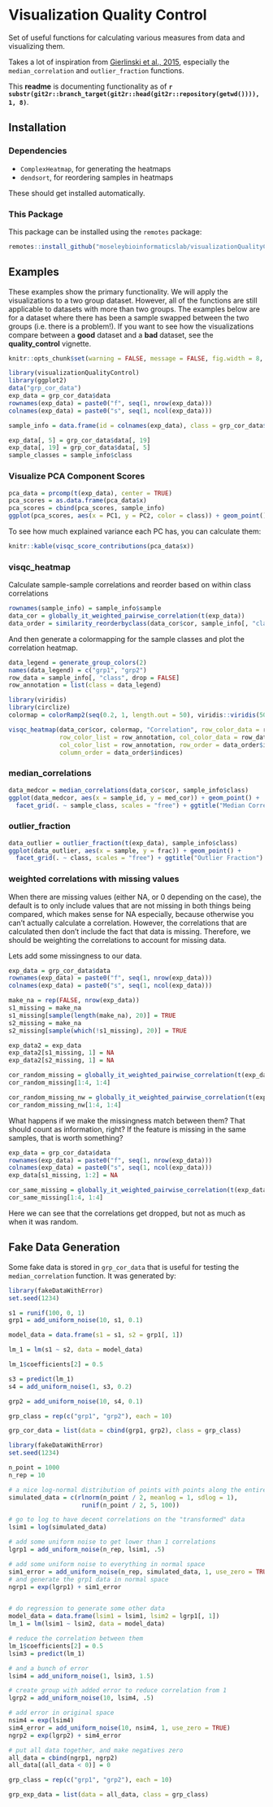 # Visualization Quality Control

Set of useful functions for calculating various measures from data and visualizing them.

Takes a lot of inspiration from [Gierlinski et al., 2015](https://dx.doi.org/10.1093/bioinformatics/btv425), especially the `median_correlation` and
`outlier_fraction` functions.

This **readme** is documenting functionality as of **`r substr(git2r::branch_target(git2r::head(git2r::repository(getwd()))), 1, 8)`**.

## Installation

### Dependencies

* `ComplexHeatmap`, for generating the heatmaps
* `dendsort`, for reordering samples in heatmaps

These should get installed automatically.

### This Package

This package can be installed using the `remotes` package:

```r
remotes::install_github("moseleybioinformaticslab/visualizationQualityControl")
```

## Examples

These examples show the primary functionality. We will apply the visualizations
to a two group dataset. However, all of the functions are still applicable to datasets with more than two groups. The examples below are for a dataset where there has been a sample swapped
between the two groups (i.e. there is a problem!). If you want to see how the 
visualizations compare between a **good** dataset and a **bad** dataset, see the **quality_control** vignette.

```r
knitr::opts_chunk$set(warning = FALSE, message = FALSE, fig.width = 8, fig.height = 5)
```


```r
library(visualizationQualityControl)
library(ggplot2)
data("grp_cor_data")
exp_data = grp_cor_data$data
rownames(exp_data) = paste0("f", seq(1, nrow(exp_data)))
colnames(exp_data) = paste0("s", seq(1, ncol(exp_data)))

sample_info = data.frame(id = colnames(exp_data), class = grp_cor_data$class)

exp_data[, 5] = grp_cor_data$data[, 19]
exp_data[, 19] = grp_cor_data$data[, 5]
sample_classes = sample_info$class
```


### Visualize PCA Component Scores

```r
pca_data = prcomp(t(exp_data), center = TRUE)
pca_scores = as.data.frame(pca_data$x)
pca_scores = cbind(pca_scores, sample_info)
ggplot(pca_scores, aes(x = PC1, y = PC2, color = class)) + geom_point()
```

To see how much explained variance each PC has, you can calculate them:

```r
knitr::kable(visqc_score_contributions(pca_data$x))
```

### visqc_heatmap

Calculate sample-sample correlations and reorder based on within class correlations

```r
rownames(sample_info) = sample_info$sample
data_cor = globally_it_weighted_pairwise_correlation(t(exp_data))
data_order = similarity_reorderbyclass(data_cor$cor, sample_info[, "class", drop = FALSE], transform = "sub_1")
```

And then generate a colormapping for the sample classes and plot the correlation heatmap.

```r
data_legend = generate_group_colors(2)
names(data_legend) = c("grp1", "grp2")
row_data = sample_info[, "class", drop = FALSE]
row_annotation = list(class = data_legend)

library(viridis)
library(circlize)
colormap = colorRamp2(seq(0.2, 1, length.out = 50), viridis::viridis(50))

visqc_heatmap(data_cor$cor, colormap, "Correlation", row_color_data = row_data,
              row_color_list = row_annotation, col_color_data = row_data,
              col_color_list = row_annotation, row_order = data_order$indices,
              column_order = data_order$indices)
```

### median_correlations

```r
data_medcor = median_correlations(data_cor$cor, sample_info$class)
ggplot(data_medcor, aes(x = sample_id, y = med_cor)) + geom_point() + 
  facet_grid(. ~ sample_class, scales = "free") + ggtitle("Median Correlation")
```

### outlier_fraction

```r
data_outlier = outlier_fraction(t(exp_data), sample_info$class)
ggplot(data_outlier, aes(x = sample, y = frac)) + geom_point() + 
  facet_grid(. ~ class, scales = "free") + ggtitle("Outlier Fraction")
```

### weighted correlations with missing values

When there are missing values (either NA, or 0 depending on the case), the
default is to only include values that are not missing in both things being
compared, which makes sense for NA especially, because otherwise you can't 
actually calculate a correlation. However, the correlations that are calculated
then don't include the fact that data is missing. Therefore, we should be weighting
the correlations to account for missing data.

Lets add some missingness to our data.

```r
exp_data = grp_cor_data$data
rownames(exp_data) = paste0("f", seq(1, nrow(exp_data)))
colnames(exp_data) = paste0("s", seq(1, ncol(exp_data)))
```

```r
make_na = rep(FALSE, nrow(exp_data))
s1_missing = make_na
s1_missing[sample(length(make_na), 20)] = TRUE
s2_missing = make_na
s2_missing[sample(which(!s1_missing), 20)] = TRUE

exp_data2 = exp_data
exp_data2[s1_missing, 1] = NA
exp_data2[s2_missing, 1] = NA
```

```r
cor_random_missing = globally_it_weighted_pairwise_correlation(t(exp_data2))$cor
cor_random_missing[1:4, 1:4]
```

```r
cor_random_missing_nw = globally_it_weighted_pairwise_correlation(t(exp_data))$cor
cor_random_missing_nw[1:4, 1:4]
```

What happens if we make the missingness match between them? That should count as
information, right? If the feature is missing in the same samples, that is
worth something?

```r
exp_data = grp_cor_data$data
rownames(exp_data) = paste0("f", seq(1, nrow(exp_data)))
colnames(exp_data) = paste0("s", seq(1, ncol(exp_data)))
exp_data[s1_missing, 1:2] = NA

cor_same_missing = globally_it_weighted_pairwise_correlation(t(exp_data))$cor
cor_same_missing[1:4, 1:4]
```

Here we can see that the correlations get dropped, but not as much as when it
was random.

## Fake Data Generation

Some fake data is stored in `grp_cor_data` that is useful for testing the `median_correlation`
function. It was generated by:

```r
library(fakeDataWithError)
set.seed(1234)

s1 = runif(100, 0, 1)
grp1 = add_uniform_noise(10, s1, 0.1)

model_data = data.frame(s1 = s1, s2 = grp1[, 1])

lm_1 = lm(s1 ~ s2, data = model_data)

lm_1$coefficients[2] = 0.5

s3 = predict(lm_1)
s4 = add_uniform_noise(1, s3, 0.2)

grp2 = add_uniform_noise(10, s4, 0.1)

grp_class = rep(c("grp1", "grp2"), each = 10)

grp_cor_data = list(data = cbind(grp1, grp2), class = grp_class)
```

```r
library(fakeDataWithError)
set.seed(1234)

n_point = 1000
n_rep = 10

# a nice log-normal distribution of points with points along the entire range
simulated_data = c(rlnorm(n_point / 2, meanlog = 1, sdlog = 1),
                    runif(n_point / 2, 5, 100))

# go to log to have decent correlations on the "transformed" data
lsim1 = log(simulated_data)

# add some uniform noise to get lower than 1 correlations
lgrp1 = add_uniform_noise(n_rep, lsim1, .5)

# add some uniform noise to everything in normal space
sim1_error = add_uniform_noise(n_rep, simulated_data, 1, use_zero = TRUE)
# and generate the grp1 data in normal space
ngrp1 = exp(lgrp1) + sim1_error


# do regression to generate some other data
model_data = data.frame(lsim1 = lsim1, lsim2 = lgrp1[, 1])
lm_1 = lm(lsim1 ~ lsim2, data = model_data)

# reduce the correlation between them
lm_1$coefficients[2] = 0.5
lsim3 = predict(lm_1)

# and a bunch of error
lsim4 = add_uniform_noise(1, lsim3, 1.5)

# create group with added error to reduce correlation from 1
lgrp2 = add_uniform_noise(10, lsim4, .5)

# add error in original space
nsim4 = exp(lsim4)
sim4_error = add_uniform_noise(10, nsim4, 1, use_zero = TRUE)
ngrp2 = exp(lgrp2) + sim4_error

# put all data together, and make negatives zero
all_data = cbind(ngrp1, ngrp2)
all_data[(all_data < 0)] = 0

grp_class = rep(c("grp1", "grp2"), each = 10)

grp_exp_data = list(data = all_data, class = grp_class)
```

